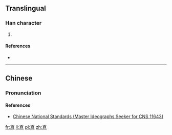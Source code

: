 ==Translingual==

===Han character===
{{Han char|rn=61|rad=心|as=10|sn=14|four=|canj=一月金心 (MBCP)|ids=⿱[[貢]][[心]]}}

# {{defn|Han|sort=心10}}

====References====
* {{Han ref|kx=0398.261|hdz=42333.021|uh=6150|ud=24912}}

----

==Chinese==
{{zh-hanzi-box|[[慐]]}}

===Pronunciation===
{{zh-pron
|m=gōng,hóng,gòng
|c=
|mc=
|oc=
|ma=
|cat=
}}

====References====
*[http://www.cns11643.gov.tw/AIDB/query_general_view.do?page=3&code=647A Chinese National Standards (Master Ideographs Seeker for CNS 11643)]

[[fr:慐]]
[[li:慐]]
[[pl:慐]]
[[zh:慐]]